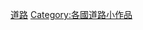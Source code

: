 {{Catnav|頁面分類|地理|国家|亚洲国家|中華民國|台灣|台灣交通|台灣道路}}
{{Catnav|頁面分類|地理|水體|海洋|太平洋|太平洋島嶼|台灣|台灣交通|台灣道路}}
{{Catnav|頁面分類|地理|地形|海洋|太平洋|太平洋島嶼|台灣|台灣交通|台灣道路}}
{{Catnav|頁面分類|地理|地形|岛屿|太平洋島嶼|台灣|台灣交通|台灣道路}}
{{hiddencat}}
{{WPSS-cat}}
{{Stub Category|article=[[台灣|台灣]][[道路|道路]]|newstub=TW-road-stub|category=台灣道路}}
{{Portal|台灣}}

[[Category:台灣交通小作品|道路]]
[[Category:各國道路小作品|Category:各國道路小作品]]